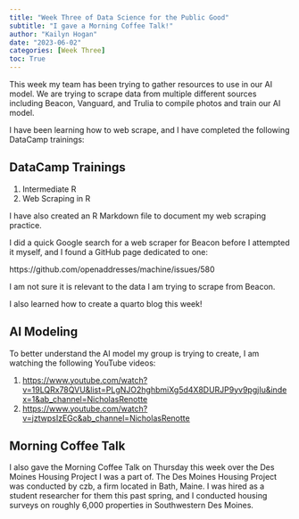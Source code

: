 ```yaml
---
title: "Week Three of Data Science for the Public Good"
subtitle: "I gave a Morning Coffee Talk!"
author: "Kailyn Hogan"
date: "2023-06-02"
categories: [Week Three]
toc: True
---
```


This week my team has been trying to gather resources to use in our AI model. We are trying to scrape data from multiple different sources including Beacon, Vanguard, and Trulia to compile photos and train our AI model.

I have been learning how to web scrape, and I have completed the following DataCamp trainings:

## DataCamp Trainings

1.  Intermediate R
2.  Web Scraping in R

I have also created an R Markdown file to document my web scraping practice.

I did a quick Google search for a web scraper for Beacon before I attempted it myself, and I found a GitHub page dedicated to one:

https://github.com/openaddresses/machine/issues/580

I am not sure it is relevant to the data I am trying to scrape from Beacon.

I also learned how to create a quarto blog this week!

## AI Modeling

To better understand the AI model my group is trying to create, I am watching the following YouTube videos:

1.  <https://www.youtube.com/watch?v=19LQRx78QVU&list=PLgNJO2hghbmiXg5d4X8DURJP9yv9pgjIu&index=1&ab_channel=NicholasRenotte>
2.  [[https://www.youtube.com/watch?v=jztwpsIzEGc&ab_channel=NicholasRenotte]{.underline}](https://www.youtube.com/watch?v=jztwpsIzEGc&ab_channel=NicholasRenotte "https://www.youtube.com/watch?v=jztwpsizegc&ab_channel=nicholasrenotte")

## Morning Coffee Talk

I also gave the Morning Coffee Talk on Thursday this week over the Des Moines Housing Project I was a part of. The Des Moines Housing Project was conducted by czb, a firm located in Bath, Maine. I was hired as a student researcher for them this past spring, and I conducted housing surveys on roughly 6,000 properties in Southwestern Des Moines.
